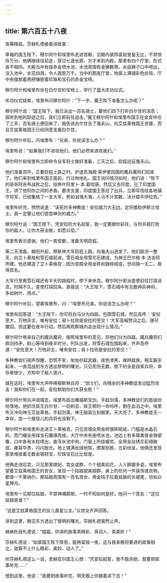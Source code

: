 ```yaml
---
---
---
```

title: 第六百五十八夜
---






夜幕降临，莎赫札德接着讲故事：





幸福的国王陛下，穆尔阿什和埃里布走进宫殿，见殿内装饰富丽堂皇无比，不禁惊异万分。他俩继续往前走，穿过七道长廊，方才来到内殿，那里有四个厅堂，形式各不相同。大殿当中有座赤金喷水池，水池周围有金狮数尊，水由狮子口中喷出，注入池中，水花四溅，令人遐思万千。当中的那座厅堂，地面上满铺彩色丝毯，厅中央摆放着两把镶嵌着珍珠和宝石的赤金宝椅。

穆尔阿什和埃里布坐在白尔甘的宝椅上，举行了盛大庆功仪式。

庆功仪式结束，埃里布问穆尔阿什：“下一步，魔王陛下准备怎么办呢？”

穆尔阿什说：“国王陛下，我已派出一百名骑士，要他们四下打听白尔甘的消息；探听到他的踪迹之后，我们立即前往追击。”魔王穆尔阿什和埃里布国王在金宫中住了三天，百名骑士便回来了，报告说白尔甘去了戛夫山，向艾兹莱格国王求援，而且艾兹莱格国王已经同意支援白尔甘。

穆尔阿什听后，问埃里布：“兄弟，你说该怎么办？”

埃里布说：“如果我们不进攻他们，他们必然来进攻我们。”

穆尔阿什和埃里布立即命令全军将士做好准备，三天之后，启程远征戛夫山。

他们准备完毕，正要启程上路之时，护送苏海姆·莱伊里回国的魔兵魔将们回来了。他们来到埃里布国王面前，行过吻地礼，国王询问情况如何，他们说：“陛下的哥哥阿吉布战败之后，投奔叶阿里卜·本·葛哈唐，然后又去印度。见了印度国王，讲了他同你之间的矛盾，要求支援，印度国王答应了出兵，立即写信给各地镇守将军，已经集结了一支大军，势如汹涌大海，人马不计其数，决计踏平伊拉克。”

埃里布听完，愤然说道：“该死的多神教徒！安拉威力大无边，定将援助伊斯兰信士。我一定要让他们尝尝神剑的威力。”

穆尔阿什说：“国王陛下，凭安拉的大名起誓，我一定要跟你前往，与你并肩打败你的敌人，让你大获全胜，如愿以偿。”

埃里布表示感谢。他们一夜安歇，准备天明启程。

第二天清晨，朝阳升起，穆斯林大军启程上路，向戛夫山迸发了。他们跋涉一整天，向艾卜莱格和雪石城前进。雪石城全用雪花石建成，为神王巴尔格·本·法吉阿所建。他还建造了艾卜莱格宫；因为宫殿全用金砖和银砖砌成，世间独一无二，故得其名。

大军行至离雪石城还有半天的路程时，停下来休息。穆尔阿什即派差使前往打探消息。时隔不久，差使打探回来，禀报说：“大王陛下，雪石城中有无数神兵神将，多如树叶、雨点。”

穆尔阿什听后，望着埃里布，问：“埃里布兄弟，你说该怎么办呢？”

埃里布回答道：“大王陛下，你可将兵马分为四路，包围雪石城，然后高呼：‘安拉至大，万物非主，唯有安拉；易卜拉欣是安拉的至交！’大军高喊赞词之后，便可撤回。但这要在夜半行动，然后再观察城内会出现什么情况。”

穆尔阿什唤来自己的魔兵魔将，按照埃里布的意见，将他们分为四路。魔兵魔将们佩剑持矛，耐心等待到夜半时分，列队出发，将雪石城包围起来，齐声高呼道：“安拉至大！万物非主，唯有安拉；易卜拉欣是安拉的至交！”

多种教徒们闻声惊醒，恐慌不安，匆匆抄起武器，夜色漆黑，难辨敌我，相互厮杀起来，一直混战到东方透出黎明的曙光，只见死伤无数，倒下的全是自家兵将，幸存者很少，方知中了敌人诡计。

就在这时，埃里布大声呼唤穆斯林兵将：“信士们，向残余的多神教徒发动猛烈攻击！我和你们在一起，安拉默助你们大获全胜！”

穆尔阿什带兵冲进城去，埃里布拔出雅福斯宝剑，手起剑落，多神教徒们的首级纷纷落地。他抓住妖王白尔甘，一剑刺去，妖王顿时一命呜呼，倒在血泊之中。埃里布又冲向神王艾兹莱格，手起剑落，神王脑袋立刻搬家。天大亮了，多神教徒无一幸存，连一个报信儿的兵将也没剩下。

穆尔阿什和埃里布走进艾卜莱格宫，只见宫墙全用金砖银砖砌成，门槛是水晶石的，而门楣全用绿宝石雕琢而成。大厅中央有座喷水池，池边上有多尊禽兽金银塑像，口中各有水柱喷出，直泻水池中央。门窗上所挂幔帘，全用金丝绣花彩绸做成，雍容华贵，闪闪放光。地上铺满丝绒地毯，图案别致，五彩纷呈。他俩还发现那里堆放着无数金银财宝，珍珠宝石比比皆是。

他俩走进后宫，只见那里嫔妃、宫女成群，个个貌美如花，人人婀娜多姿。埃里布望着艾兹莱格国王的宫女，发现一个姑娘貌美超群，身上的任何一件装饰或衣物，都值一千第纳尔。那姑娘周围有一百名宫女，用金钩子拉着姑娘的长裙尾，恰如众星捧月。

埃里布一见那位姑娘，不禁神魂颠倒，一时不知如何是好。他问一个宫女：“这位姑娘是谁？”

“这是艾兹莱格国王的女儿晨星公主。”众宫女齐声回答。





讲到这里，眼见东方透出了黎明的曙光，莎赫札德戛然止声。

妹妹杜娅札德说：“姐姐，你讲的故事真精彩、真动人、真美妙！”

莎赫札德说：“如蒙国王陛下厚恩，能再留我一夜，这与我来晚将要讲的故事相比，就算不上什么精彩、美妙、动人了。”

听莎赫札德这么一说，舍赫亚尔国王心想：“凭安拉起誓，我不能杀她，我要把故事听完……”

想到这里，他说：“我要把故事听完，明天晚上你接着讲下去！”